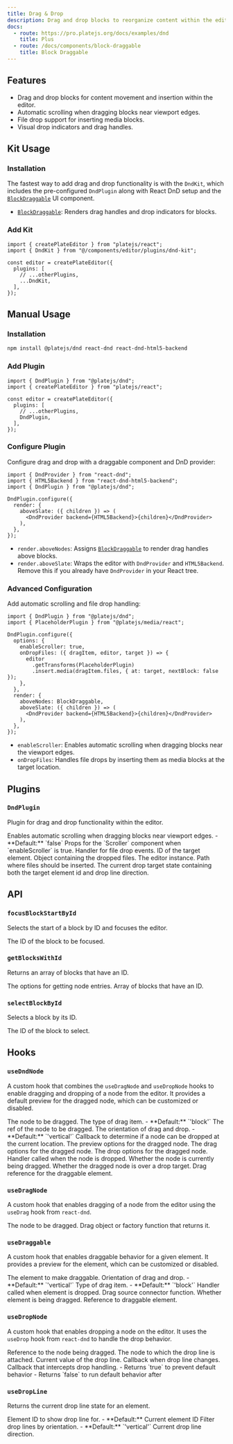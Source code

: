 ```yaml
---
title: Drag & Drop
description: Drag and drop blocks to reorganize content within the editor.
docs:
  - route: https://pro.platejs.org/docs/examples/dnd
    title: Plus
  - route: /docs/components/block-draggable
    title: Block Draggable
---
```


<ComponentPreview name="dnd-demo" />

<PackageInfo>

## Features

- Drag and drop blocks for content movement and insertion within the editor.
- Automatic scrolling when dragging blocks near viewport edges.
- File drop support for inserting media blocks.
- Visual drop indicators and drag handles.

</PackageInfo>

## Kit Usage

<Steps>

### Installation

The fastest way to add drag and drop functionality is with the `DndKit`, which includes the pre-configured `DndPlugin` along with React DnD setup and the [`BlockDraggable`](/docs/components/block-draggable) UI component.

<ComponentSource name="dnd-kit" />

- [`BlockDraggable`](/docs/components/block-draggable): Renders drag handles and drop indicators for blocks.

### Add Kit

```tsx
import { createPlateEditor } from "platejs/react";
import { DndKit } from "@/components/editor/plugins/dnd-kit";

const editor = createPlateEditor({
  plugins: [
    // ...otherPlugins,
    ...DndKit,
  ],
});
```

</Steps>

## Manual Usage

<Steps>

### Installation

```bash
npm install @platejs/dnd react-dnd react-dnd-html5-backend
```

### Add Plugin

```tsx
import { DndPlugin } from "@platejs/dnd";
import { createPlateEditor } from "platejs/react";

const editor = createPlateEditor({
  plugins: [
    // ...otherPlugins,
    DndPlugin,
  ],
});
```

### Configure Plugin

Configure drag and drop with a draggable component and DnD provider:

```tsx
import { DndProvider } from "react-dnd";
import { HTML5Backend } from "react-dnd-html5-backend";
import { DndPlugin } from "@platejs/dnd";

DndPlugin.configure({
  render: {
    aboveSlate: ({ children }) => (
      <DndProvider backend={HTML5Backend}>{children}</DndProvider>
    ),
  },
});
```

- `render.aboveNodes`: Assigns [`BlockDraggable`](/docs/components/block-draggable) to render drag handles above blocks.
- `render.aboveSlate`: Wraps the editor with `DndProvider` and `HTML5Backend`. Remove this if you already have `DndProvider` in your React tree.

### Advanced Configuration

Add automatic scrolling and file drop handling:

```tsx
import { DndPlugin } from "@platejs/dnd";
import { PlaceholderPlugin } from "@platejs/media/react";

DndPlugin.configure({
  options: {
    enableScroller: true,
    onDropFiles: ({ dragItem, editor, target }) => {
      editor
        .getTransforms(PlaceholderPlugin)
        .insert.media(dragItem.files, { at: target, nextBlock: false });
    },
  },
  render: {
    aboveNodes: BlockDraggable,
    aboveSlate: ({ children }) => (
      <DndProvider backend={HTML5Backend}>{children}</DndProvider>
    ),
  },
});
```

- `enableScroller`: Enables automatic scrolling when dragging blocks near the viewport edges.
- `onDropFiles`: Handles file drops by inserting them as media blocks at the target location.

</Steps>

## Plugins

### `DndPlugin`

Plugin for drag and drop functionality within the editor.

<API name="DndPlugin">
  <APIOptions>
    <APIItem name="enableScroller" type="boolean" optional>
      Enables automatic scrolling when dragging blocks near viewport edges. - **Default:**
      `false`
    </APIItem>
    <APIItem name="scrollerProps" type="Partial<ScrollerProps>" optional>
      Props for the `Scroller` component when `enableScroller` is true.
    </APIItem>
    <APIItem name="onDropFiles" type="function" optional>
      Handler for file drop events.
      <APISubList>
        <APISubListItem parent="onDropFiles" name="id" type="string">
          ID of the target element.
        </APISubListItem>
        <APISubListItem parent="onDropFiles" name="dragItem" type="FileDragItemNode">
          Object containing the dropped files.
        </APISubListItem>
        <APISubListItem parent="onDropFiles" name="editor" type="PlateEditor">
          The editor instance.
        </APISubListItem>
        <APISubListItem parent="onDropFiles" name="target" type="Path">
          Path where files should be inserted.
        </APISubListItem>
      </APISubList>
    </APIItem>
    <APIItem
      name="dropTarget"
      type="{ id: string | null; line: DropLineDirection }"
      optional
    >
      The current drop target state containing both the target element id and drop line
      direction.
    </APIItem>
  </APIOptions>
</API>

## API

### `focusBlockStartById`

Selects the start of a block by ID and focuses the editor.

<API name="focusBlockStartById">
  <APIParameters>
    <APIItem name="id" type="string">
      The ID of the block to be focused.
    </APIItem>
  </APIParameters>
</API>

### `getBlocksWithId`

Returns an array of blocks that have an ID.

<API name="getBlocksWithId">
<APIOptions type="EditorNodesOptions">
  The options for getting node entries.
</APIOptions>

<APIReturns type="NodeEntry[]">
  Array of blocks that have an ID.
</APIReturns>
</API>

### `selectBlockById`

Selects a block by its ID.

<API name="selectBlockById">
  <APIParameters>
    <APIItem name="id" type="string">
      The ID of the block to select.
    </APIItem>
  </APIParameters>
</API>

## Hooks

### `useDndNode`

A custom hook that combines the `useDragNode` and `useDropNode` hooks to enable dragging and dropping of a node from the editor. It provides a default preview for the dragged node, which can be customized or disabled.

<API name="useDndNode">
<APIOptions type="UseDndNodeOptions">
  <APIItem name="element" type="TElement">
    The node to be dragged.
  </APIItem>
  <APIItem name="type" type="string" optional>
    The type of drag item.
    - **Default:** `'block'`
  </APIItem>
  <APIItem name="nodeRef" type="any">
    The ref of the node to be dragged.
  </APIItem>
  <APIItem name="orientation" type="'horizontal' | 'vertical'" optional>
    The orientation of drag and drop.
    - **Default:** `'vertical'`
  </APIItem>
  <APIItem name="canDropNode" type="(args: { dragEntry: NodeEntry; dragItem: DragItemNode; dropEntry: NodeEntry; editor: PlateEditor }) => boolean" optional>
    Callback to determine if a node can be dropped at the current location.
  </APIItem>
  <APIItem name="preview" type="previewOptions" optional>
    The preview options for the dragged node.
  </APIItem>
  <APIItem name="drag" type="dragOptions" optional>
    The drag options for the dragged node.
  </APIItem>
  <APIItem name="drop" type="dropOptions" optional>
    The drop options for the dragged node.
  </APIItem>
  <APIItem name="onDropHandler" type="string" optional>
    Handler called when the node is dropped.
  </APIItem>
</APIOptions>

<APIReturns type="object">
  <APIItem name="isDragging" type="boolean">
    Whether the node is currently being dragged.
  </APIItem>
  <APIItem name="isOver" type="boolean">
    Whether the dragged node is over a drop target.
  </APIItem>
  <APIItem name="dragRef" type="ConnectDragSource">
    Drag reference for the draggable element.
  </APIItem>
</APIReturns>
</API>

### `useDragNode`

A custom hook that enables dragging of a node from the editor using the `useDrag` hook from `react-dnd`.

<API name="useDragNode">
  <APIOptions type="UseDragNodeOptions">
    <APIItem name="element" type="TElement">
      The node to be dragged.
    </APIItem>
    <APIItem name="item" type="DragObject | DragObjectFactory<DragObject>" optional>
      Drag object or factory function that returns it.
    </APIItem>
  </APIOptions>
</API>

### `useDraggable`

A custom hook that enables draggable behavior for a given element. It provides a preview for the element, which can be customized or disabled.

<API name="useDraggable">
<APIOptions type="object">
  <APIItem name="element" type="TElement">
    The element to make draggable.
  </APIItem>
  <APIItem name="orientation" type="'horizontal' | 'vertical'" optional>
    Orientation of drag and drop.
    - **Default:** `'vertical'`
  </APIItem>
  <APIItem name="type" type="string" optional>
    Type of drag item.
    - **Default:** `'block'`
  </APIItem>
  <APIItem name="onDropHandler" type="function" optional>
    Handler called when element is dropped.
  </APIItem>
</APIOptions>

<APIReturns type="object">
  <APIItem name="handleRef" type="(element: Element | React.ReactElement | React.RefObject<any> | null) => void">
    Drag source connector function.
  </APIItem>
  <APIItem name="isDragging" type="boolean">
    Whether element is being dragged.
  </APIItem>
  <APIItem name="previewRef" type="React.RefObject<HTMLDivElement>">
    Reference to draggable element.
  </APIItem>
</APIReturns>
</API>

### `useDropNode`

A custom hook that enables dropping a node on the editor. It uses the `useDrop` hook from `react-dnd` to handle the drop behavior.

<API name="useDropNode">
  <APIOptions type="UseDropNodeOptions">
    <APIItem name="nodeRef" type="any">
      Reference to the node being dragged.
    </APIItem>
    <APIItem name="element" type="TElement">
      The node to which the drop line is attached.
    </APIItem>
    <APIItem name="dropLine" type="string">
      Current value of the drop line.
    </APIItem>
    <APIItem name="onChangeDropLine" type="function">
      Callback when drop line changes.
    </APIItem>
    <APIItem name="onDropHandler" type="object">
      Callback that intercepts drop handling. - Returns `true` to prevent default behavior
      - Returns `false` to run default behavior after
    </APIItem>
  </APIOptions>
</API>

### `useDropLine`

Returns the current drop line state for an element.

<API name="useDropLine">
<APIOptions type="object">
  <APIItem name="id" type="string" optional>
    Element ID to show drop line for.
    - **Default:** Current element ID
  </APIItem>
  <APIItem name="orientation" type="'horizontal' | 'vertical'" optional>
    Filter drop lines by orientation.
    - **Default:** `'vertical'`
  </APIItem>
</APIOptions>

<APIReturns type="object">
  <APIItem name="dropLine" type="'top' | 'bottom' | 'left' | 'right' | ''">
    Current drop line direction.
  </APIItem>
</APIReturns>
</API>

